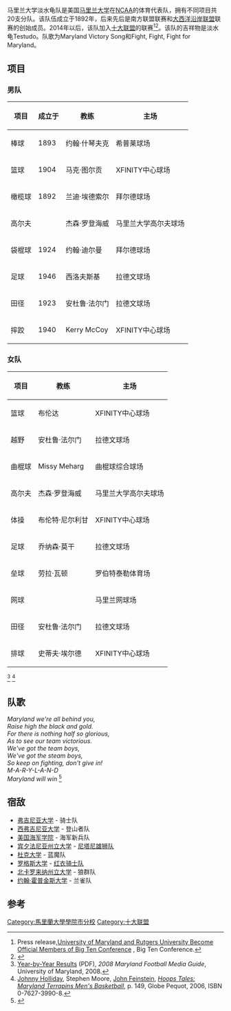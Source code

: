 {{expand|time=2015-02-21T23:38:19+00:00}}
{{refimprove|time=2015-02-21T23:38:19+00:00}}
{{Football club infobox 
| clubname      = 马里兰大学淡水龟队<br />''Maryland Terrapins'' 
| image         = [[File:Maryland_terrapins_logo.png|190px]] 
| fullname      = 马里兰大学淡水龟队
| nickname      = 淡水龟（Terrapins/Terps）
| founded       = 1856年（建校）<br />1892年（建队）
| city          = 美国[[马里兰州|马里兰州]]-克里奇帕克 
| ground        = 拜尔德球场
| capacity      = 54000
| owner         = [[马里兰大学帕克分校|马里兰大学帕克分校]]
| chairman      = 凯文·安德森
| mgrtitle      = 教练  
| manager       = 兰迪·埃德索尔
| league        = [[NCAA|NCAA]]<br />[[十大联盟|十大联盟]](2014- ) <br />[[大西洋沿岸联盟|大西洋沿岸联盟]]（1954-2013）<br />南方联盟（1921-1953） 
| season        = 
| position      = 
| shirtsupplier = [[耐克|耐克]]、[[Under_Armour|安德玛]]
| shirtsponsors = BTN 
|pattern_la1 = 
|pattern_b1 = 
|pattern_ra1 = 
|leftarm1 = CE1126
|body1 = FFFFFF
|rightarm1 = CE1126
|shorts1 = CE1126
|pattern_sh1 = 
|socks1 = FFFFFF
|pattern_so1 =

|pattern_la2 = 
|pattern_b2 = 
|pattern_ra2 = 
|leftarm2 = FCD116
|body2 =000000
|rightarm2 = FCD116
|shorts2 = FCD116
|pattern_s2 = 
|socks2 = 000000
|pattern_so2 =

|pattern_la3 = 
|pattern_b3 = 
|pattern_ra3 = 
|leftarm3 = 928833
|body3 = CE1126
|rightarm3 = 928833
|shorts3 = CE1126
|pattern_sh3 =
|socks3 = CE1126
|pattern_so3 =FCD116


|website     = http://umterps.com/
}}
马里兰大学淡水龟队是美国[[马里兰大学|马里兰大学]]在[[NCAA|NCAA]]的体育代表队，拥有不同项目共20支分队。该队伍成立于1892年，后来先后是南方联盟联赛和[[大西洋沿岸联盟|大西洋沿岸联盟]]联赛的创始成员。2014年以后，该队加入[[十大联盟|十大联盟]]的联赛<ref>Press release,[http://www.bigten.org/genrel/070114aaa.html University of Maryland and Rutgers University Become Official Members of Big Ten Conference] {{Wayback|url=http://www.bigten.org/genrel/070114aaa.html |date=20160626233107 }}, Big Ten Conference.</ref><ref>{{cite news|last=Prewitt|first=Alex|title=Maryland moving to Big Ten|url=http://www.washingtonpost.com/blogs/terrapins-insider/wp/2012/11/19/maryland-approves-move-to-big-ten-reports-say/|accessdate=November 19, 2012|newspaper=[[The_Washington_Post|The Washington Post]]|date=November 19, 2012}}</ref>。该队的吉祥物是淡水龟Testudo。队歌为Maryland Victory Song和Fight, Fight, Fight for Maryland。
==项目==
===男队===
{| class="wikitable sortable"
! 项目
! 成立于
! 教练
! 主场
|-
| 棒球
| 1893
| 约翰·什琴夫克
| 希普莱球场
|-
| 篮球
| 1904
| 马克·图尔贡
| XFINITY中心球场
|-
| 橄榄球
| 1892
| 兰迪·埃德索尔
| 拜尔德球场
|-
| 高尔夫
|
| 杰森·罗登海威
| 马里兰大学高尔夫球场
|-
| 袋棍球
| 1924 
| 约翰·迪尔曼
| 拜尔德球场
|-
| 足球
| 1946
| 西洛夫斯基
| 拉德文球场
|-
| 田径
| 1923
| 安杜鲁·法尔门
| 拉德文球场
|-
| 摔跤
| 1940
| Kerry McCoy
| XFINITY中心球场
|}

===女队===
{| class="wikitable sortable"
! 项目
! 教练
! 主场
|-
| 篮球
| 布伦达
| XFINITY中心球场
|-
| 越野
| 安杜鲁·法尔门
| 拉德文球场
|-
| 曲棍球
| Missy Meharg
| 曲棍球综合球场
|-
| 高尔夫
| 杰森·罗登海威
| 马里兰大学高尔夫球场
|-
| 体操
| 布伦特·尼尔利甘
| XFINITY中心球场
|-
| 足球
| 乔纳森·莫干
| 拉德文球场
|-
| 垒球
| 劳拉·瓦顿
| 罗伯特泰勒体育场
|-
| 网球
| 
| 马里兰网球场
|-
| 田径
| 安杜鲁·法尔门
| 拉德文球场

|-
| 排球
| 史蒂夫·埃尔德
| XFINITY中心球场
|}<ref name=fbguide08>[http://grfx.cstv.com/photos/schools/md/sports/m-footbl/auto_pdf/08guide-11.pdf Year-by-Year Results] {{WebCite|url=https://www.webcitation.org/5hbsRaNK1?url=http://grfx.cstv.com/photos/schools/md/sports/m-footbl/auto_pdf/08guide-11.pdf |date=20090617233043 |dateformat=iso }} (PDF), ''2008 Maryland Football Media Guide'', University of Maryland, 2008.</ref> <ref>[[Johnny_Holliday|Johnny Holliday]], Stephen Moore, [[John_Feinstein|John Feinstein]], [http://books.google.com/books?id=aByr9UnoqrYC&client=firefox-a ''Hoops Tales: Maryland Terrapins Men's Basketball''], p. 149, Globe Pequot, 2006, ISBN 0-7627-3990-8.</ref> 
==队歌==
''Maryland we're all behind you,''<br>
''Raise high the black and gold.''<br>
''For there is nothing half so glorious,''<br>
''As to see our team victorious.''<br>
''We've got the team boys,''<br>
''We've got the steam boys,''<br>
''So keep on fighting, don't give in!''<br>
''M-A-R-Y-L-A-N-D''<br>
''Maryland will win''
<ref name="TerpTraditions">{{cite web |url=http://www.umd.edu/traditions/athletics/ |title=Athletic Traditions |publisher=University of Maryland |accessdate=September 8, 2010 |deadurl=yes |archiveurl=https://web.archive.org/web/20100820130439/http://www.umd.edu/traditions/athletics/ |archivedate=2010年8月20日 }}</ref>
==宿敌==
{{Original research|time=2015-02-22}}
*[[弗吉尼亚大学|弗吉尼亚大学]] - 骑士队
*[[西弗吉尼亚大学|西弗吉尼亚大学]] - 登山者队
*[[美国海军学院|美国海军学院]] - 海军新兵队
*[[宾夕法尼亚州立大学|宾夕法尼亚州立大学]] - [[宾夕法尼亚州立大学尼塔尼雄狮队|尼塔尼雄狮队]]
*[[杜克大学|杜克大学]] - 蓝魔队
*[[罗格斯大学|罗格斯大学]] - [[罗格斯大学红衣骑士队|红衣骑士队]]
*[[北卡罗来纳州立大学|北卡罗来纳州立大学]] - 狼群队
*[[约翰·霍普金斯大学|约翰·霍普金斯大学]] - 兰雀队

==参考==
{{reflist}}
{{十大联盟}}
{{NCAA}}

[[Category:馬里蘭大學學院市分校|Category:馬里蘭大學學院市分校]]
[[Category:十大联盟|Category:十大联盟]]